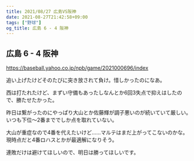 ```yaml
---
title: 2021/08/27 広島VS阪神
date: 2021-08-27T21:42:58+09:00
tags: ["野球"]
og_title: 広島 6 - 4 阪神
---
```


## 広島 6 - 4 阪神

https://baseball.yahoo.co.jp/npb/game/2021000696/index

追い上げたけどそのたびに突き放されて負け。惜しかったのになあ。

西は打たれたけど、まずい守備もあったしなんとか6回3失点で抑えはしたので、勝たせたかった。

昨日は繋がったのにやっぱり大山とか佐藤輝が調子悪いのが続いていて厳しい。いつも下位～2番まででしか点を取れていない。

大山が重症なので4番を代えたいけど……マルテはまだ上がってこないのかな。現時点だと4番ロハスとかが最適解になりそう。

連敗だけは避けてほしいので、明日は勝ってほしいです。